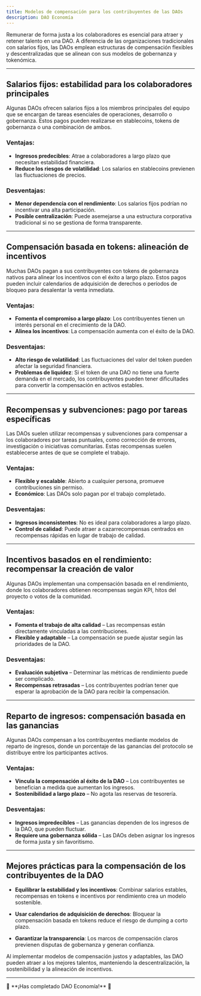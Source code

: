 ```yaml
---
title: Modelos de compensación para los contribuyentes de las DAOs
description: DAO Economía
---
```


Remunerar de forma justa a los colaboradores es esencial para atraer y retener talento en una DAO. A diferencia de las organizaciones tradicionales con salarios fijos, las DAOs emplean estructuras de compensación flexibles y descentralizadas que se alinean con sus modelos de gobernanza y tokenómica.

---

## Salarios fijos: estabilidad para los colaboradores principales

Algunas DAOs ofrecen salarios fijos a los miembros principales del equipo que se encargan de tareas esenciales de operaciones, desarrollo o gobernanza. Estos pagos pueden realizarse en stablecoins, tokens de gobernanza o una combinación de ambos.

### Ventajas:
- **Ingresos predecibles**: Atrae a colaboradores a largo plazo que necesitan estabilidad financiera.
- **Reduce los riesgos de volatilidad**: Los salarios en stablecoins previenen las fluctuaciones de precios.

### Desventajas:
- **Menor dependencia con el rendimiento**: Los salarios fijos podrían no incentivar una alta participación.
- **Posible centralización**: Puede asemejarse a una estructura corporativa tradicional si no se gestiona de forma transparente.

---

## Compensación basada en tokens: alineación de incentivos

Muchas DAOs pagan a sus contribuyentes con tokens de gobernanza nativos para alinear los incentivos con el éxito a largo plazo. Estos pagos pueden incluir calendarios de adquisición de derechos o períodos de bloqueo para desalentar la venta inmediata.

### Ventajas:
- **Fomenta el compromiso a largo plazo**: Los contribuyentes tienen un interés personal en el crecimiento de la DAO.
- **Alinea los incentivos**: La compensación aumenta con el éxito de la DAO.

### Desventajas:
- **Alto riesgo de volatilidad**: Las fluctuaciones del valor del token pueden afectar la seguridad financiera.
- **Problemas de liquidez**: Si el token de una DAO no tiene una fuerte demanda en el mercado, los contribuyentes pueden tener dificultades para convertir la compensación en activos estables.

---

## Recompensas y subvenciones: pago por tareas específicas

Las DAOs suelen utilizar recompensas y subvenciones para compensar a los colaboradores por tareas puntuales, como corrección de errores, investigación o iniciativas comunitarias. Estas recompensas suelen establecerse antes de que se complete el trabajo.

### Ventajas:
- **Flexible y escalable**: Abierto a cualquier persona, promueve contribuciones sin permiso.
- **Económico**: Las DAOs solo pagan por el trabajo completado.

### Desventajas:
- **Ingresos inconsistentes**: No es ideal para colaboradores a largo plazo.
- **Control de calidad**: Puede atraer a cazarrecompensas centrados en recompensas rápidas en lugar de trabajo de calidad.

---

## Incentivos basados ​​en el rendimiento: recompensar la creación de valor

Algunas DAOs implementan una compensación basada en el rendimiento, donde los colaboradores obtienen recompensas según KPI, hitos del proyecto o votos de la comunidad.

### Ventajas:
- **Fomenta el trabajo de alta calidad** – Las recompensas están directamente vinculadas a las contribuciones.
- **Flexible y adaptable** – La compensación se puede ajustar según las prioridades de la DAO.

### Desventajas:
- **Evaluación subjetiva** – Determinar las métricas de rendimiento puede ser complicado.
- **Recompensas retrasadas** – Los contribuyentes podrían tener que esperar la aprobación de la DAO para recibir la compensación.

---

## Reparto de ingresos: compensación basada en las ganancias

Algunas DAOs compensan a los contribuyentes mediante modelos de reparto de ingresos, donde un porcentaje de las ganancias del protocolo se distribuye entre los participantes activos.

### Ventajas:
- **Vincula la compensación al éxito de la DAO** – Los contribuyentes se benefician a medida que aumentan los ingresos.
- **Sostenibilidad a largo plazo** – No agota las reservas de tesorería.

### Desventajas:
- **Ingresos impredecibles** – Las ganancias dependen de los ingresos de la DAO, que pueden fluctuar.
- **Requiere una gobernanza sólida** – Las DAOs deben asignar los ingresos de forma justa y sin favoritismo.

---

## Mejores prácticas para la compensación de los contribuyentes de la DAO

- **Equilibrar la estabilidad y los incentivos**: Combinar salarios estables, recompensas en tokens e incentivos por rendimiento crea un modelo sostenible.

- **Usar calendarios de adquisición de derechos**: Bloquear la compensación basada en tokens reduce el riesgo de dumping a corto plazo.

- **Garantizar la transparencia**: Los marcos de compensación claros previenen disputas de gobernanza y generan confianza.

Al implementar modelos de compensación justos y adaptables, las DAO pueden atraer a los mejores talentos, manteniendo la descentralización, la sostenibilidad y la alineación de incentivos.

---

<div style={{ textAlign: 'center' }}>
🔖 **¡Has completado DAO Economía!** 🔖
</div>
